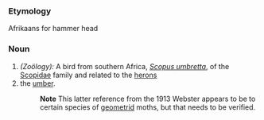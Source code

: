 {{rfc}}
===Etymology===
Afrikaans for hammer head
===Noun===
#''(Zoölogy):'' A bird from southern Africa, ''[[Scopus umbretta]]'', of the [[Scopidae]] family and related to the [[heron]]s
#the [[umber]].
#:'''Note''' This latter reference from the 1913 Webster appears to be to certain species of [[geometrid]] moths, but that needs to be verified.